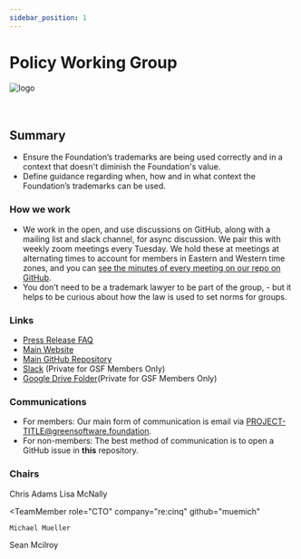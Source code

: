 ```yaml
---
sidebar_position: 1
---
```



# Policy Working Group

<div class="intro-logo">
  <img src="/img/logo.svg" alt="logo" />
</div>
<br />
<br />

## Summary

- Ensure the Foundation’s trademarks are being used correctly and in a context that doesn't diminish the Foundation's value.
- Define guidance regarding when, how and in what context the Foundation’s trademarks can be used.

### How we work

- We work in the open, and use discussions on GitHub, along with a mailing list and slack channel, for async discussion. We pair this with weekly zoom meetings every Tuesday. We hold these at meetings at alternating times to account for members in Eastern and Western time zones, and you can [see the minutes of every meeting on our repo on GitHub](https://github.com/Green-Software-Foundation/policy_wg/tree/main/Agenda_Minutes).
- You don’t need to be a trademark lawyer to be part of the group, - but it helps to be curious about how the law is used to set norms for groups.

### Links

- [Press Release FAQ](https://github.com/Green-Software-Foundation/pr-faqs/blob/main/live/green-software-principles.pr-faq.md)
- [Main Website](https://policy.greensoftware.foundation/)
- [Main GitHub Repository](https://github.com/Green-Software-Foundation/policy_wg)
- [Slack](https://greensoftwarefdn.slack.com/archives/C027CMP9ES3) (Private for GSF Members Only)
- [Google Drive Folder](https://drive.google.com/drive/folders/1kpIYdzaLyFftt0dqBA6GtcxxqMYrCIDu?usp=sharing)(Private for GSF Members Only)

### Communications

- For members: Our main form of communication is email via PROJECT-TITLE@greensoftware.foundation.
- For non-members: The best method of communication is to open a GitHub issue in **this** repository.

### Chairs

<TeamMembers>
  <TeamMember
    role="Co-Director"
    company="The Green Web Foundation"
    github="mrchrisadams"
    linkedin="mrchrisadams"
  >
    Chris Adams
  </TeamMember>
  <TeamMember
    role="Global Head of Sustainability"
    company="ThoughtWorks"
    github="lisamcnally"
  >
    Lisa McNally 
  </TeamMember>

  <TeamMember
    role="CTO"
    company="re:cinq"
    github="muemich"
  >
    Michael Mueller
  </TeamMember>

  <TeamMember role="PM" 
   company="Green Software Foundation" 
   github="seanmcilroy29">
    Sean Mcilroy
  </TeamMember>

</TeamMembers>
